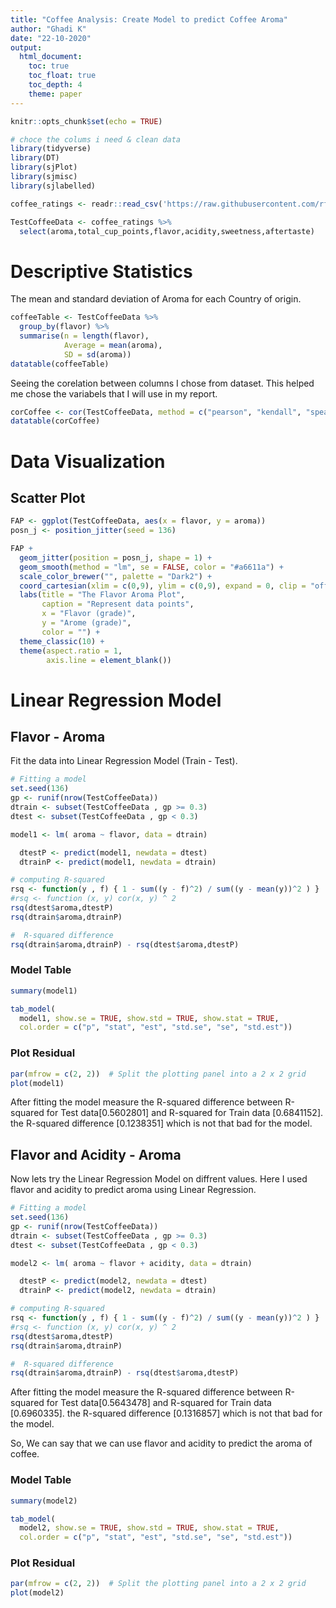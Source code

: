 ```yaml
---
title: "Coffee Analysis: Create Model to predict Coffee Aroma"
author: "Ghadi K"
date: "22-10-2020"
output:
  html_document:
    toc: true
    toc_float: true
    toc_depth: 4
    theme: paper
---
```


```r

knitr::opts_chunk$set(echo = TRUE)
```

```r
# choce the colums i need & clean data 
library(tidyverse)
library(DT)
library(sjPlot)
library(sjmisc)
library(sjlabelled)

coffee_ratings <- readr::read_csv('https://raw.githubusercontent.com/rfordatascience/tidytuesday/master/data/2020/2020-07-07/coffee_ratings.csv')

TestCoffeeData <- coffee_ratings %>% 
  select(aroma,total_cup_points,flavor,acidity,sweetness,aftertaste)

```
# Descriptive Statistics
The mean and standard deviation of Aroma for each Country of origin.
```r
coffeeTable <- TestCoffeeData %>% 
  group_by(flavor) %>% 
  summarise(n = length(flavor),
            Average = mean(aroma),
            SD = sd(aroma))
datatable(coffeeTable)
```

Seeing the corelation between columns I chose from dataset. This helped me chose the variabels that I will use in my report.

```r

corCoffee <- cor(TestCoffeeData, method = c("pearson", "kendall", "spearman"))
datatable(corCoffee)

```

# Data Visualization


## Scatter Plot 


```r
FAP <- ggplot(TestCoffeeData, aes(x = flavor, y = aroma)) 
posn_j <- position_jitter(seed = 136)

FAP +
  geom_jitter(position = posn_j, shape = 1) +
  geom_smooth(method = "lm", se = FALSE, color = "#a6611a") +
  scale_color_brewer("", palette = "Dark2") +
  coord_cartesian(xlim = c(0,9), ylim = c(0,9), expand = 0, clip = "off") +
  labs(title = "The Flavor Aroma Plot", 
       caption = "Represent data points", 
       x = "Flavor (grade)",
       y = "Arome (grade)",
       color = "") +
  theme_classic(10) +
  theme(aspect.ratio = 1,
        axis.line = element_blank())
```



# Linear Regression Model
## Flavor - Aroma
Fit the data into Linear Regression Model (Train - Test).
```r
# Fitting a model 
set.seed(136)
gp <- runif(nrow(TestCoffeeData))
dtrain <- subset(TestCoffeeData , gp >= 0.3)
dtest <- subset(TestCoffeeData , gp < 0.3)

model1 <- lm( aroma ~ flavor, data = dtrain)

  dtestP <- predict(model1, newdata = dtest)
  dtrainP <- predict(model1, newdata = dtrain)

```

```r
# computing R-squared 
rsq <- function(y , f) { 1 - sum((y - f)^2) / sum((y - mean(y))^2 ) }
#rsq <- function (x, y) cor(x, y) ^ 2
rsq(dtest$aroma,dtestP)
rsq(dtrain$aroma,dtrainP)
```

```r
#  R-squared difference
rsq(dtrain$aroma,dtrainP) - rsq(dtest$aroma,dtestP)
```

### Model Table  

```r
summary(model1)

tab_model(
  model1, show.se = TRUE, show.std = TRUE, show.stat = TRUE,
  col.order = c("p", "stat", "est", "std.se", "se", "std.est"))
```
### Plot Residual 

```r
par(mfrow = c(2, 2))  # Split the plotting panel into a 2 x 2 grid
plot(model1)

```


After fitting the model measure the R-squared difference between R-squared for Test data[0.5602801] and R-squared for Train data [0.6841152].
the R-squared difference [0.1238351] which is not that bad for the model.

## Flavor and Acidity - Aroma
Now lets try the Linear Regression Model on diffrent values.
Here I used flavor and acidity to predict aroma using Linear Regression.

```r
# Fitting a model 
set.seed(136)
gp <- runif(nrow(TestCoffeeData))
dtrain <- subset(TestCoffeeData , gp >= 0.3)
dtest <- subset(TestCoffeeData , gp < 0.3)

model2 <- lm( aroma ~ flavor + acidity, data = dtrain)

  dtestP <- predict(model2, newdata = dtest)
  dtrainP <- predict(model2, newdata = dtrain)

```

```r
# computing R-squared 
rsq <- function(y , f) { 1 - sum((y - f)^2) / sum((y - mean(y))^2 ) }
#rsq <- function (x, y) cor(x, y) ^ 2
rsq(dtest$aroma,dtestP)
rsq(dtrain$aroma,dtrainP)
```

```r
#  R-squared difference
rsq(dtrain$aroma,dtrainP) - rsq(dtest$aroma,dtestP)
```
After fitting the model measure the R-squared difference between R-squared for Test data[0.5643478] and R-squared for Train data [0.6960335].
the R-squared difference [0.1316857] which is not that bad for the model.

So, We can say that we can use flavor and acidity to predict the aroma of coffee.

### Model Table

```r
summary(model2)

tab_model(
  model2, show.se = TRUE, show.std = TRUE, show.stat = TRUE,
  col.order = c("p", "stat", "est", "std.se", "se", "std.est"))
```

### Plot Residual 

```r
par(mfrow = c(2, 2))  # Split the plotting panel into a 2 x 2 grid
plot(model2)

```

